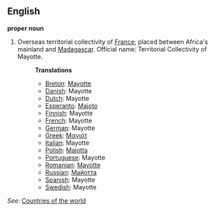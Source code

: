 ==English==

'''proper noun'''

# Overseas territorial collectivity of [[France]]; placed between Africa's mainland and [[Madagascar]]. Official name: Territorial Collectivity of Mayotte.
#:'''Translations'''
#:*[[Breton]]: [[Mayotte]]
#:*[[Danish]]: Mayotte
#:*[[Dutch]]: Mayotte
#:*[[Esperanto]]: [[Majoto]]
#:*[[Finnish]]: Mayotte
#:*[[French]]: Mayotte
#:*[[German]]: Mayotte
#:*[[Greek]]: [[Μαγιότ]]
#:*[[Italian]]: Mayotte
#:*[[Polish]]: [[Majotta]]
#:*[[Portuguese]]: Mayotte
#:*[[Romanian]]: [[Mayotte]]
#:*[[Russian]]: [[Майотта]]
#:*[[Spanish]]: Mayotte
#:*[[Swedish]]: Mayotte

''See'': [[Countries of the world]]